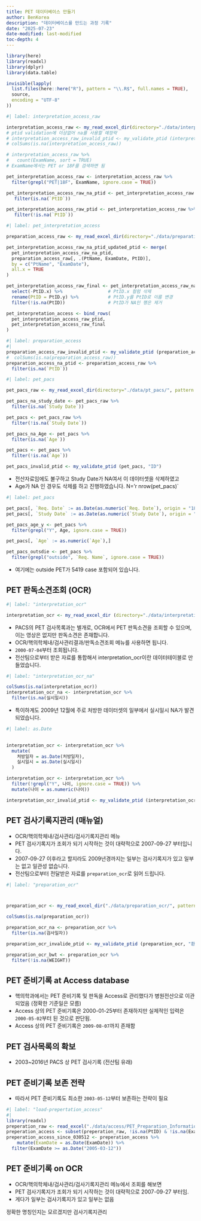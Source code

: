 ```yaml
---
title: PET 데이터베이스 만들기
author: BenKorea
description: "데이터베이스를 만드는 과정 기록"
date: "2025-07-23"
date-modified: last-modified
toc-depth: 4
---
```


```r
library(here)
library(readxl)
library(dplyr)
library(data.table)

invisible(lapply(
  list.files(here::here("R"), pattern = "\\.R$", full.names = TRUE),
  source,
  encoding = "UTF-8"
))

```

```r
#| label: interpretation_access_raw

interpretation_access_raw <- my_read_excel_dir(directory="./data/interpretation_access/", pattern = "\\.xlsx$")
# ptid validation에 이상없어 na를 사용할 예정략
# interpretation_access_raw_invalid_ptid <- my_validate_ptid (interpretation_access_raw, "PtID")
# colSums(is.na(interpretation_access_raw))

# interpretation_access_raw %>%
#   count(ExamName, sort = TRUE)
# ExamName에서는 PET or 18F를 검색하면 됨 

pet_interpretation_access_raw <- interpretation_access_raw %>%
  filter(grepl("PET|18F", ExamName, ignore.case = TRUE))

pet_interpretation_access_raw_na_ptid <- pet_interpretation_access_raw %>%
   filter(is.na(`PtID`))

pet_interpretation_access_raw_ptid <- pet_interpretation_access_raw %>%
   filter(!is.na(`PtID`))

```

```r
#| label: pet_interpretation_access

preparation_access_raw <- my_read_excel_dir(directory="./data/preparation_access/", pattern = "\\.xlsx$")

pet_interpretation_access_raw_na_ptid_updated_ptid <- merge(
  pet_interpretation_access_raw_na_ptid,
  preparation_access_raw[, .(PtName, ExamDate, PtID)], 
  by = c("PtName", "ExamDate"), 
  all.x = TRUE
)

pet_interpretation_access_raw_final <- pet_interpretation_access_raw_na_ptid_updated_ptid %>%
  select(-PtID.x) %>%                 # PtID.x 컬럼 삭제
  rename(PtID = PtID.y) %>%           # PtID.y를 PtID로 이름 변경
  filter(!is.na(PtID))                # PtID가 NA인 행은 제거

pet_interpretation_access <- bind_rows(
  pet_interpretation_access_raw_ptid,
  pet_interpretation_access_raw_final
)


```

```r
#| label: preparation_access
#| 
preparation_access_raw_invalid_ptid <- my_validate_ptid (preparation_access_raw, "PtID")
#  colSums(is.na(preparation_access_raw))
preparation_access_na_ptid <- preparation_access_raw %>%
  filter(is.na(`PtID`))

```

```r
#| label: pet_pacs

pet_pacs_raw <- my_read_excel_dir(directory="./data/pt_pacs/", pattern = "\\.xlsx$")

pet_pacs_na_study_date <- pet_pacs_raw %>%
  filter(is.na(`Study Date`))

pet_pacs <- pet_pacs_raw %>%
  filter(!is.na(`Study Date`))

pet_pacs_na_Age <- pet_pacs %>%
  filter(is.na(`Age`))

pet_pacs <- pet_pacs %>%
  filter(!is.na(`Age`))

pet_pacs_invalid_ptid <- my_validate_ptid (pet_pacs, "ID")

```

-   전산자료임에도 불구하고 Study Date가 NA여서 이 데이터셋을 삭제하였고
-   Age가 NA 인 경우도 삭제를 하고 진행하였습니다. N='r nrow(pet_pacs)\`

```r
#| label: pet_pacs

pet_pacs[, `Req. Date` := as.Date(as.numeric(`Req. Date`), origin = "1899-12-30")]
pet_pacs[, `Study Date` := as.Date(as.numeric(`Study Date`), origin = "1899-12-30")]

pet_pacs_age_y <- pet_pacs %>%
  filter(grepl("Y", Age, ignore.case = TRUE)) 

pet_pacs[, `Age` := as.numeric(`Age`),]

pet_pacs_outsdie <- pet_pacs %>%
  filter(grepl("outside", `Req. Name`, ignore.case = TRUE)) 

```

-   여기에는 outside PET가 5419 case 포함되어 있습니다.

## PET 판독소견조회 (OCR)

```r
#| label: "interpretation_ocr"

interpretation_ocr <- my_read_excel_dir (directory="./data/interpretation_ocr/", pattern = "\\.xlsx$")
```

-   PACS의 PET 검사목록과는 별개로, OCR에서 PET 판독소견을 조회할 수 있으며, 이는 영상은 없지만 판독소견은 존재합니다.
-   OCR/핵의학체내/검사관리결과/판독소견조회 메뉴를 사용하면 됩니다.
-   `2000-07-04`부터 조회됩니다.
-   전산팀으로부터 받은 자료를 통합해서 interpretation_ocr이란 데이터테이블로 만들었습니다.

```r
#| label: "interpretation_ocr_na"

colSums(is.na(interpretation_ocr))
interpretation_ocr_na <- interpretation_ocr %>%
  filter(is.na(실시일시))

```

-   특이하게도 2009년 12월에 주로 처방한 데이터셋의 일부에서 실시일시 NA가 발견되었습니다.

```r
#| label: as.Date
 

interpretation_ocr <- interpretation_ocr %>%
  mutate(
    처방일자 = as.Date(처방일자),
    실시일시 = as.Date(실시일시)
  )

interpretation_ocr <- interpretation_ocr %>%
  filter(!grepl("Y", 나이, ignore.case = TRUE)) %>%
  mutate(나이 = as.numeric(나이))

interpretation_ocr_invalid_ptid <- my_validate_ptid (interpretation_ocr, "환자번호")

```

## PET 검사기록지관리 (매뉴얼)

-   OCR/핵의학체내/검사관리/검사기록지관리 메뉴
-   PET 검사기록지가 조회가 되기 시작하는 것이 대략적으로 2007-09-27 부터입니다.
-   2007-09-27 이후라고 할지라도 2009년경까지는 일부는 검사기록지가 있고 일부는 없고 일관성 없습니다.
-   전산팀으로부터 전달받은 자료를 `preparation_ocr`로 읽어 드립니다.

```r
#| label: "preparation_ocr"



preparation_ocr <- my_read_excel_dir("./data/preparation_ocr/", pattern = "\\.xlsx$")

colSums(is.na(preparation_ocr))

preparation_ocr_na <- preparation_ocr %>%
  filter(is.na(검사일자))

preparation_ocr_invalide_ptid <- my_validate_ptid (preparation_ocr, "환자번호")

preparation_ocr_bwt <- preparation_ocr %>%
  filter(!is.na(WEIGHT))

```

## PET 준비기록 at Access database

-   핵의학과에서는 PET 준비기록 및 판독을 Access로 관리했다가 병원전산으로 이관되었음 (정확한 기준일은 모름)
-   Access 상의 PET 준비기록은 2000-01-25부터 존재하지만 실제적인 입력은 `2000-05-02`부터 된 것으로 판단됨.
-   Access 상의 PET 준비기록은 `2009-08-07`까지 존재함

## PET 검사목록의 확보

-   2003\~2016년 PACS 상 PET 검사기록 (전산팀 유래)

## PET 준비기록 보존 전략

-   따라서 PET 준비기록도 최소한 `2003-05-12`부터 보존하는 전략이 필요

```r
#| label: "load-prepertation_access"
#| 
library(readxl)
preperation_raw <- read_excel("./data/access/PET_Preparation_Information_on_Access.xlsx")
preperation_access <- subset(preperation_raw, !is.na(PtID) & !is.na(ExamDate))
preperation_access_since_030512 <- preperation_access %>%
    mutate(ExamDate = as.Date(ExamDate)) %>%
  filter(ExamDate >= as.Date("2005-03-12"))
```

## PET 준비기록 on OCR

-   OCR/핵의학체내/검사관리/검사기록지관리 메뉴에서 조회를 해보면
-   PET 검사기록지가 조회가 되기 시작하는 것이 대략적으로 2007-09-27 부터임.
-   게다가 일부는 검사기록지가 있고 일부는 없음

정확한 명칭인지는 모르겠지만 검사기록지관리
